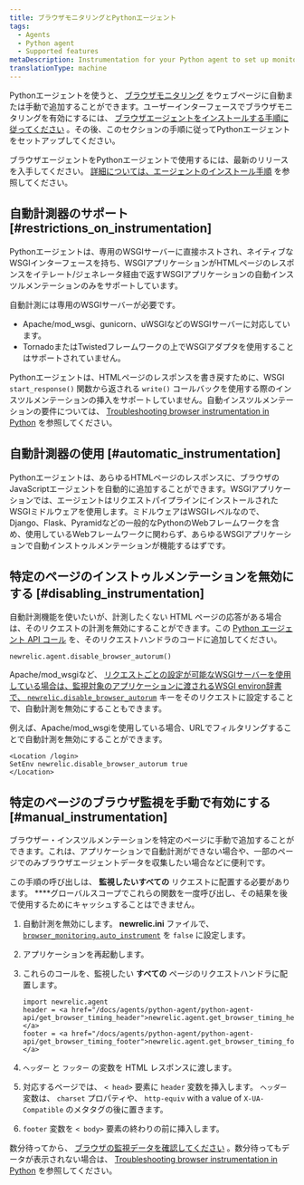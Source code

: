 ```yaml
---
title: ブラウザモニタリングとPythonエージェント
tags:
  - Agents
  - Python agent
  - Supported features
metaDescription: Instrumentation for your Python agent to set up monitoring with browser instrumentation.
translationType: machine
---
```


Pythonエージェントを使うと、 [ブラウザモニタリング](/docs/browser/new-relic-browser/getting-started/introduction-new-relic-browser) をウェブページに自動または手動で追加することができます。ユーザーインターフェースでブラウザモニタリングを有効にするには、 [ブラウザエージェントをインストールする手順に従ってください](/docs/browser/new-relic-browser/installation/install-new-relic-browser-agent) 。その後、このセクションの手順に従ってPythonエージェントをセットアップしてください。

ブラウザエージェントをPythonエージェントで使用するには、最新のリリースを入手してください。 [詳細については、エージェントのインストール手順](/docs/agents/python-agent/installation-and-configuration/python-agent-installation) を参照してください。

## 自動計測器のサポート [#restrictions_on_instrumentation]

Pythonエージェントは、専用のWSGIサーバーに直接ホストされ、ネイティブなWSGIインターフェースを持ち、WSGIアプリケーションがHTMLページのレスポンスをイテレート/ジェネレータ経由で返すWSGIアプリケーションの自動インスツルメンテーションのみをサポートしています。

自動計測には専用のWSGIサーバーが必要です。

* Apache/mod_wsgi、gunicorn、uWSGIなどのWSGIサーバーに対応しています。
* TornadoまたはTwistedフレームワークの上でWSGIアダプタを使用することはサポートされていません。

Pythonエージェントは、HTMLページのレスポンスを書き戻すために、WSGI `start_response()` 関数から返される `write()` コールバックを使用する際のインスツルメンテーションの挿入をサポートしていません。自動インスツルメンテーションの要件については、 [Troubleshooting browser instrumentation in Python](/docs/agents/python-agent/troubleshooting/troubleshooting-page-load-timing-python) を参照してください。

## 自動計測器の使用 [#automatic_instrumentation]

Pythonエージェントは、あらゆるHTMLページのレスポンスに、ブラウザのJavaScriptエージェントを自動的に追加することができます。WSGIアプリケーションでは、エージェントはリクエストパイプラインにインストールされたWSGIミドルウェアを使用します。ミドルウェアはWSGIレベルなので、Django、Flask、Pyramidなどの一般的なPythonのWebフレームワークを含め、使用しているWebフレームワークに関わらず、あらゆるWSGIアプリケーションで自動インストゥルメンテーションが機能するはずです。

## 特定のページのインストゥルメンテーションを無効にする [#disabling_instrumentation]

自動計測機能を使いたいが、計測したくない HTML ページの応答がある場合は、そのリクエストの計測を無効にすることができます。この [Python エージェント API コール](/docs/agents/python-agent/installation-configuration/python-agent-configuration#disable_browser_autorum) を、そのリクエストハンドラのコードに追加してください。

```
newrelic.agent.disable_browser_autorum()
```

Apache/mod_wsgiなど、 [リクエストごとの設定が可能なWSGIサーバーを使用している場合は、監視対象のアプリケーションに渡されるWSGI environ辞書で、 ](/docs/agents/python-agent/installation-configuration/python-agent-configuration#per-request-configuration)[`newrelic.disable_browser_autorum`](/docs/agents/python-agent/installation-configuration/python-agent-configuration#disable_browser_autorum) キーをそのリクエストに設定することで、自動計測を無効にすることもできます。

例えば、Apache/mod_wsgiを使用している場合、URLでフィルタリングすることで自動計測を無効にすることができます。

```
<Location /login>
SetEnv newrelic.disable_browser_autorum true
</Location>
```

## 特定のページのブラウザ監視を手動で有効にする [#manual_instrumentation]

ブラウザー・インスツルメンテーションを特定のページに手動で追加することができます。これは、アプリケーションで自動計測ができない場合や、一部のページでのみブラウザエージェントデータを収集したい場合などに便利です。

この手順の呼び出しは、 **監視したいすべての** リクエストに配置する必要があります。 \*\*\*\*グローバルスコープでこれらの関数を一度呼び出し、その結果を後で使用するためにキャッシュすることはできません。

1. 自動計測を無効にします。 **newrelic.ini** ファイルで、 [`browser_monitoring.auto_instrument`](/docs/agents/python-agent/installation-configuration/python-agent-configuration#browser-auto) を `false` に設定します。

2. アプリケーションを再起動します。

3. これらのコールを、監視したい **すべての** ページのリクエストハンドラに配置します。

   ```
   import newrelic.agent
   header = <a href="/docs/agents/python-agent/python-agent-api/get_browser_timing_header">newrelic.agent.get_browser_timing_header()</a>
   footer = <a href="/docs/agents/python-agent/python-agent-api/get_browser_timing_footer">newrelic.agent.get_browser_timing_footer()</a>
   ```

4. `ヘッダー` と `フッター` の変数を HTML レスポンスに渡します。

5. 対応するページでは、 `< head>` 要素に `header` 変数を挿入します。 `ヘッダー` 変数は、 `charset` プロパティや、 `http-equiv` with a value of `X-UA-Compatible` のメタタグの後に置きます。

6. `footer` 変数を `< body>` 要素の終わりの前に挿入します。

数分待ってから、 [ブラウザの監視データを確認してください](/docs/browser/new-relic-browser/getting-started/browser-overview-website-performance-glance) 。数分待ってもデータが表示されない場合は、 [Troubleshooting browser instrumentation in Python](/docs/agents/python-agent/troubleshooting/troubleshooting-page-load-timing-python) を参照してください。
